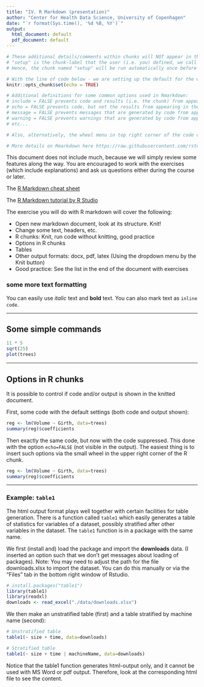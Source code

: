 ```yaml
---
title: "IV. R Markdown (presentation)"
author: "Center for Health Data Science, University of Copenhagen"
date: "`r format(Sys.time(), '%d %B, %Y')`"
output:
  html_document: default
  pdf_document: default
---
```


<!-- this is an Rmd comment  and it will NOT appear in the final output document -->

<!-- Below is a code chunk starting with ```{r  -->
<!-- r specifies the language, the rest are options -->
```r
# These additional details/comments within chunks will NOT appear in the final output document and does not affect how our code is run/executed as we used the comment/hashtag (#) sign before the text
# "setup" is the chunk-label that the user (i.e. you) defined, we call this one the setup chunk as we are setting up a default for the whole RmD code i.e. global options - Knitr will treat each option that you pass to knitr::opts_chunk$set as a global default that can be overwritten in individual chunk headers.
# Hence, the chunk named "setup" will be run automatically once before any other code is run when knitting.

# With the line of code below - we are setting up the default for the whole RmD file as echo=TRUE, unless specified otherwise (i.e. echo=FALSE) in the specific chunk (you can see an example below in the section "Options in R chunks"). "echo" is an option defining whether the source code will be shown in the output.
knitr::opts_chunk$set(echo = TRUE) 

# Additional definitions for some common options used in Rmarkdown:
# include = FALSE prevents code and results (i.e. the chunk) from appearing in the finished file. R Markdown still runs the code in the chunk, and the results can be used by other chunks.
# echo = FALSE prevents code, but not the results from appearing in the finished file. This is a useful way to embed figures.
# message = FALSE prevents messages that are generated by code from appearing in the finished file.
# warning = FALSE prevents warnings that are generated by code from appearing in the finished.
# etc...

# Also, alternatively, the wheel menu in top right corner of the code chunk is also very useful for defining settings!

# More details on Rmarkdown here https://raw.githubusercontent.com/rstudio/cheatsheets/master/rmarkdown-2.0.pdf 
```

This document does not include much, because we will simply review some features along the way. You are encouraged to work with the exercises (which include explanations) and ask us questions either during the course or later.   

<!-- you can include links like this: [text](url) -->
The [R Markdown cheat sheet](https://rstudio.com/wp-content/uploads/2015/02/rmarkdown-cheatsheet.pdf)

The [R Markdown tutorial by R Studio](https://rmarkdown.rstudio.com/lesson-1.html)

The exercise you will do with R markdown will cover the following:

<!-- unordered list of items -->
* Open new markdown document, look at its structure. Knit!
* Change some text, headers, etc.
* R chunks: Knit, run code without knitting, good practice
* Options in R chunks
* Tables
* Other output formats: docx, pdf, latex (Using the dropdown menu by the Knit button)
* Good practice: See the list in the end of the document with exercises

<!-- this is a third-level heading defined by the number of "#" before the heading, see examples here https://www.rstudio.com/wp-content/uploads/2015/02/rmarkdown-cheatsheet.pdf -->
### some more text formatting
You can easily use *italic* text and **bold** text. You can also mark text as `inline code`.

---

## Some simple commands

```r
11 * 5
sqrt(25)
plot(trees)
```

---

## Options in R chunks

It is possible to control if code and/or output is shown in the knitted document. 

First, some code with the default settings (both code and output shown): 


```r
reg <- lm(Volume ~ Girth, data=trees)
summary(reg)$coefficients
```

Then exactly the same code, but now with the code suppressed. This done with the option `echo=FALSE` (not visible in the output). The easiest thing is to insert such options via the small wheel in the upper right corner of the R chunk. 

```r
reg <- lm(Volume ~ Girth, data=trees)
summary(reg)$coefficients
```

---


### Example: `table1`

The html output format plays well together with certain facilities for table generation. There is a function called `table1` which easily generates a table of statistics for variables of a dataset, possibly stratified after other variables in the dataset. The `table1` function is in a package with the same name. 

We first (install and) load the package and import the **downloads** data. (I inserted an option such that we don't get messages about loading of packages). Note: You may need to adjust the path for the file downloads.xlsx to import the dataset. You can do this manually or via the "Files" tab in the bottom right window of Rstudio.

<!-- message=FALSE avoids package loading messages -->
```r
# install.packages("table1")
library(table1)
library(readxl)
downloads <- read_excel("./data/downloads.xlsx")
```


We then make an unstratified table (first) and a table stratified by machine name (second):
```r
# Unstratified table
table1(~ size + time, data=downloads)

# Stratified table
table1(~ size + time | machineName, data=downloads)
```

Notice that the table1 function generates html-output only, and it cannot be used with MS Word or pdf output. Therefore, look at the corresponding html file to see the content.





